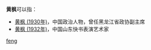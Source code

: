 '''黄枫'''可以指：
* [[黄枫_(1930年)|黄枫 (1930年)]]，中国政治人物，曾任黑龙江省政协副主席
* [[黄枫_(1932年)|黄枫 (1932年)]]，中国山东快书表演艺术家

{{disambig}}

[[Category:二字黄姓人名消歧义|feng]]